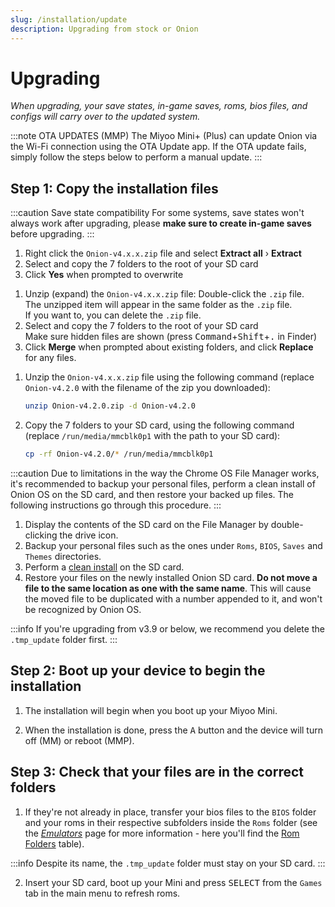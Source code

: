 ```yaml
---
slug: /installation/update
description: Upgrading from stock or Onion
---
```




# Upgrading


*When upgrading, your save states, in-game saves, roms, bios files, and
configs will carry over to the updated system.*

:::note OTA UPDATES (MMP)
The Miyoo Mini+ (Plus) can update Onion via the Wi-Fi connection using the OTA Update app. If the OTA update fails, simply follow the steps below to perform a manual update.
:::


## Step 1: Copy the installation files

:::caution Save state compatibility
For some systems, save states won't always work after upgrading,
please **make sure to create in-game saves** before upgrading.
:::

<Tabs groupId="os" queryString>
<TabItem value="win" label="Windows">


1. Right click the `Onion-v4.x.x.zip` file and select **Extract all** › **Extract**
2. Select and copy the 7 folders to the root of your SD card
3. Click **Yes** when prompted to overwrite


</TabItem>
<TabItem value="mac" label="Mac">


1. Unzip (expand) the `Onion-v4.x.x.zip` file: Double-click the `.zip` file.  
   The unzipped item will appear in the same folder as the `.zip` file.  
   If you want to, you can delete the `.zip` file.
2. Select and copy the 7 folders to the root of your SD card  
   Make sure hidden files are shown (press <kbd>Command</kbd>+<kbd>Shift</kbd>+<kbd>.</kbd> in Finder)
3. Click **Merge** when prompted about existing folders, and click **Replace** for any files.


</TabItem>
<TabItem value="linux" label="Linux">


1. Unzip the `Onion-v4.x.x.zip` file using the following command (replace `Onion-v4.2.0` with the filename of the zip you downloaded):

   ```sh
   unzip Onion-v4.2.0.zip -d Onion-v4.2.0
   ```

2. Copy the 7 folders to your SD card, using the following command (replace `/run/media/mmcblk0p1` with the path to your SD card):

   ```sh
   cp -rf Onion-v4.2.0/* /run/media/mmcblk0p1
   ```


</TabItem>
<TabItem value="chromeos" label="Chrome OS">

:::caution
Due to limitations in the way the Chrome OS File Manager works, it's recommended to backup your personal files, perform a clean install of Onion OS on the SD card, and then restore your backed up files. The following instructions go through this procedure.
:::

1. Display the contents of the SD card on the File Manager by double-clicking the drive icon.
2. Backup your personal files such as the ones under `Roms`, `BIOS`, `Saves` and `Themes` directories.
3. Perform a [clean install](/installation/fresh) on the SD card.
4. Restore your files on the newly installed Onion SD card. **Do not move a file to the same location as one with the same name**. This will cause the moved file to be duplicated with a number appended to it, and won't be recognized by Onion OS. 

</TabItem>
</Tabs>

:::info
If you're upgrading from v3.9 or below, we recommend you delete the `.tmp_update` folder first.
:::


## Step 2: Boot up your device to begin the installation

1. The installation will begin when you boot up your Miyoo Mini.

2. When the installation is done, press the <kbd>A</kbd> button and the device will turn off (MM) or reboot (MMP).


## Step 3: Check that your files are in the correct folders

1. If they're not already in place, transfer your bios files to the `BIOS` folder and your roms in their respective subfolders inside the `Roms` folder (see the *[Emulators](../emulators)* page for more information - here you'll find the [Rom Folders](../emulators/folders) table).

:::info
Despite its name, the `.tmp_update` folder must stay on your SD card.
:::

2. Insert your SD card, boot up your Mini and press <kbd>SELECT</kbd> from the `Games` tab in the main menu to refresh roms.
